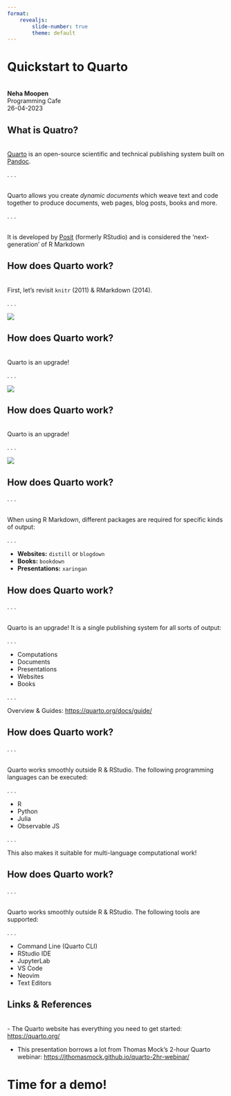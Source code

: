 ```yaml
---
format: 
    revealjs:
        slide-number: true
        theme: default
---
```


# Quickstart to Quarto {background-color="#FFCD00"}
<br>
**Neha Moopen**<br>
Programming Cafe<br>
26-04-2023

## What is Quatro?

<br>
[Quarto](https://quarto.org/) is an open-source scientific and technical publishing system built on [Pandoc](https://pandoc.org/).

. . .

<br>
Quarto allows you create _dynamic documents_ which weave text and code together to produce documents, web pages, blog posts, books and more.

. . .

<br>
It is developed by [Posit](https://posit.co/) (formerly RStudio) and is considered the 'next-generation' of R Markdown

## How does Quarto work?

<br>
First, let's revisit `knitr` (2011) & RMarkdown (2014).

. . .

![](images/rmd-knitr.jpg)

## How does Quarto work?

<br>
Quarto is an upgrade!

. . .

![](images/qmd-knitr.jpeg)

## How does Quarto work?

<br>
Quarto is an upgrade!

. . .

![](images/qmd-jupyter.jpeg)

## How does Quarto work?

. . .

<br>
When using R Markdown, different packages are required for specific kinds of output:

. . .

- **Websites:** `distill` or `blogdown`
- **Books:** `bookdown`
- **Presentations:** `xaringan`

## How does Quarto work?

. . .

<br>
Quarto is an upgrade! It is a single publishing system for all sorts of output:

. . .

- Computations
- Documents
- Presentations
- Websites
- Books

. . .

Overview & Guides: [https://quarto.org/docs/guide/](https://quarto.org/docs/guide/)

## How does Quarto work?

. . .

<br>
Quarto works smoothly outside R & RStudio. The following programming languages can be executed:

. . .

- R
- Python
- Julia
- Observable JS

. . .

This also makes it suitable for multi-language computational work!

## How does Quarto work?

. . .

<br>
Quarto works smoothly outside R & RStudio. The following tools are supported:

. . .

- Command Line (Quarto CLI)
- RStudio IDE
- JupyterLab
- VS Code
- Neovim
- Text Editors

## Links & References

<br>
- The Quarto website has everything you need to get started: [https://quarto.org/](https://quarto.org/)

- This presentation borrows a lot from Thomas Mock's 2-hour Quarto webinar: [https://jthomasmock.github.io/quarto-2hr-webinar/](https://jthomasmock.github.io/quarto-2hr-webinar/)

# Time for a demo! {background-color="#FFCD00"}

